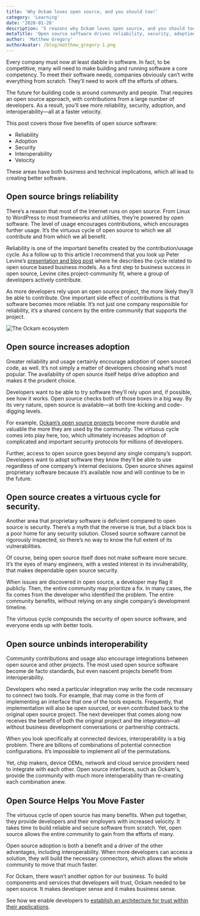 ```yaml
---
title: 'Why Ockam loves open source, and you should too!'
category: 'Learning'
date: '2020-01-20'
description: '5 reasons why Ockam loves open source, and you should too!'
metaTitle: 'Open source software drives reliability, security, adoption, and more for IoT and edge devices.'
author: 'Matthew Gregory'
authorAvatar: /blog/matthew_gregory-1.png
---
```


Every company must now at least dabble in software. In fact, to be competitive, many will need to make building and running software a core competency. To meet their software needs, companies obviously can’t write everything from scratch. They’ll need to work off the efforts of others.

The future for building code is around community and people. That requires an open source approach, with contributions from a large number of developers. As a result, you’ll see more reliability, security, adoption, and interoperability—all at a faster velocity.

This post covers those five benefits of open source software:

- Reliability
- Adoption
- Security
- Interoperability
- Velocity

These areas have both business and technical implications, which all lead to creating better software.

## Open source brings reliability

There’s a reason that most of the Internet runs on open source. From Linux to WordPress to most frameworks and utilities, they’re powered by open software. The level of usage encourages contributions, which encourages further usage. It’s the virtuous cycle of open source to which we all contribute and from which we all benefit.

Reliability is one of the important benefits created by the contribution/usage cycle. As a follow up to this article I recommend that you look up Peter Levine’s [presentation and blog post](https://a16z.com/2019/10/04/commercializing-open-source/) where he describes the cycle related to open source based business models. As a first step to business success in open source, Levine cites project-community fit, where a group of developers actively contribute.

As more developers rely upon an open source project, the more likely they’ll be able to contribute. One important side effect of contributions is that software becomes more reliable. It’s not just one company responsible for reliability, it’s a shared concern by the entire community that supports the project.

![The Ockam ecosystem](/blog/zero_ipo/zero_10.svg)

## Open source increases adoption

Greater reliability and usage certainly encourage adoption of open sourced code, as well. It’s not simply a matter of developers choosing what’s most popular. The availability of open source itself helps drive adoption and makes it the prudent choice.

Developers want to be able to try software they’ll rely upon and, if possible, see how it works. Open source checks both of those boxes in a big way. By its very nature, open source is available—at both tire-kicking and code-digging levels.

For example, [Ockam’s open source projects](https://github.com/ockam-network/) become more durable and valuable the more they are used by the community. The virtuous cycle comes into play here, too, which ultimately increases adoption of complicated and important security protocols for millions of developers.

Further, access to open source goes beyond any single company’s support. Developers want to adopt software they know they’ll be able to use regardless of one company’s internal decisions. Open source shines against proprietary software because it’s available now and will continue to be in the future.

## Open source creates a virtuous cycle for security.

Another area that proprietary software is deficient compared to open source is security. There’s a myth that the reverse is true, but a black box is a poor home for any security solution. Closed source software cannot be rigorously inspected, so there’s no way to know the full extent of its vulnerabilities.

Of course, being open source itself does not make software more secure. It’s the eyes of many engineers, with a vested interest in its invulnerability, that makes dependable open source security.

When issues are discovered in open source, a developer may flag it publicly. Then, the entire community may prioritize a fix. In many cases, the fix comes from the developer who identified the problem. The entire community benefits, without relying on any single company’s development timeline.

The virtuous cycle compounds the security of open source software, and everyone ends up with better tools.

## Open source unbinds interoperability

Community contributions and usage also encourage integrations between open source and other projects. The most used open source software become de facto standards, but even nascent projects benefit from interoperability.

Developers who need a particular integration may write the code necessary to connect two tools. For example, that may come in the form of implementing an interface that one of the tools expects. Frequently, that implementation will also be open sourced, or even contributed back to the original open source project. The next developer that comes along now receives the benefit of both the original project and the integration—all without business development conversations or partnership contracts.

When you look specifically at connected devices, interoperability is a big problem. There are billions of combinations of potential connection configurations. It’s impossible to implement all of the permutations.

Yet, chip makers, device OEMs, network and cloud service providers need to integrate with each other. Open source interfaces, such as Ockam's, provide the community with much more interoperability than re-creating each combination anew.

## Open Source Helps You Move Faster

The virtuous cycle of open source has many benefits. When put together, they provide developers and their employers with increased velocity. It takes time to build reliable and secure software from scratch. Yet, open source allows the entire community to gain from the efforts of many.

Open source adoption is both a benefit and a driver of the other advantages, including interoperability. When more developers can access a solution, they will build the necessary connectors, which allows the whole community to move that much faster.

For Ockam, there wasn’t another option for our business. To build components and services that developers will trust, Ockam needed to be open source. It makes developer sense and it makes business sense.

See how we enable developers to [establish an architecture for trust within their applications](https://www.ockam.io/).
